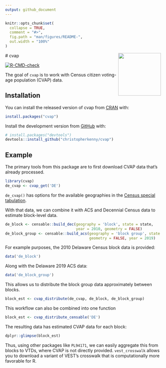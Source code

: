 ```yaml
---
output: github_document
---
```


<!-- README.md is generated from README.Rmd. Please edit that file -->

```r
knitr::opts_chunk$set(
  collapse = TRUE,
  comment = "#>",
  fig.path = "man/figures/README-",
  out.width = "100%"
)
```

 # cvap <a href='http://www.christophertkenny.com/cvap/'><img src='man/figures/logo.png' align="right" height="138" /></a>

<!-- badges: start -->
[![R-CMD-check](https://github.com/christopherkenny/cvap/workflows/R-CMD-check/badge.svg)](https://github.com/christopherkenny/cvap/actions)
<!-- badges: end -->

The goal of `cvap` is to work with Census citizen voting-age population (CVAP) data.

## Installation

You can install the released version of cvap from [CRAN](https://CRAN.R-project.org) with:

``` r
install.packages("cvap")
```

Install the development version from [GitHub](https://github.com/) with:

``` r
# install.packages("devtools")
devtools::install_github("christopherkenny/cvap")
```
## Example

The primary tools from this package are to first download CVAP data that's already processed.

```r
library(cvap)
de_cvap <- cvap_get('DE')
```

`de_cvap()` has options for the available geographies in the [Census special tabulation](https://www.census.gov/programs-surveys/decennial-census/about/voting-rights/cvap.html).

With that data, we can combine it with ACS and Decennial Census data to estimate block-level data.

```r
de_block <- censable::build_dec(geography = 'block', state = state, 
                                year = 2010, geometry = FALSE)
de_block_group <- censable::build_acs(geography = 'block group', state = 'DE', 
                                      geometry = FALSE, year = 2019)
```

For example purposes, the 2010 Delaware Census block data is provided:
```r
data('de_block')
```

Along with the Delaware 2019 ACS data:
```r
data('de_block_group')
```


This allows us to distribute the block group data approximately between blocks.
```r
block_est <- cvap_distribute(de_cvap, de_block, de_block_group)
```


This workflow can also be combined into one function
```r
block_est <- cvap_distribute_censable('DE')
```


The resulting data has estimated CVAP data for each block:
```r
dplyr::glimpse(block_est)
```
Thus, using other packages like `PL94171`, we can easily aggregate this from blocks to VTDs, where CVAP is not directly provided. `vest_crosswalk` allows you to download a variant of VEST's crosswalk that is computationally more favorable for R.
